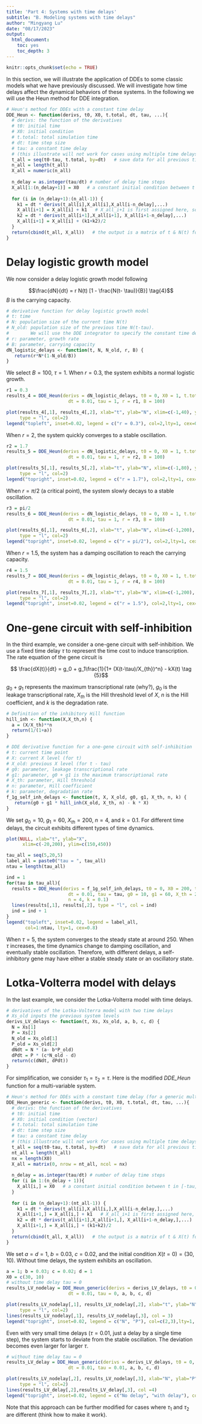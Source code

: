 ```yaml
---
title: 'Part 4: Systems with time delays'
subtitle: "B. Modeling systems with time delays"
author: "Mingyang Lu"
date: "08/17/2023"
output:
  html_document:
    toc: yes
    toc_depth: 3
---
```


```r
knitr::opts_chunk$set(echo = TRUE)
```

In this section, we will illustrate the application of DDEs to some classic models what we have previously discussed. We will investigate how time delays affect the dynamical behaviors of these systems. In the following we will use the Heun method for DDE integration.

```r
# Heun's method for DDEs with a constant time delay
DDE_Heun <- function(derivs, t0, X0, t.total, dt, tau, ...){
  # derivs: the function of the derivatives 
  # t0: initial time
  # X0: initial condition
  # t.total: total simulation time
  # dt: time step size 
  # tau: a constant time delay 
  # (this illustrate will not work for cases using multiple time delays)
  t_all = seq(t0-tau, t.total, by=dt)   # save data for all previous time points too
  n_all = length(t_all)
  X_all = numeric(n_all)
  
  n_delay = as.integer(tau/dt) # number of delay time steps
  X_all[1:(n_delay+1)] = X0   # a constant initial condition between t in [-tau, 0]
  
  for (i in (n_delay+1):(n_all-1)) {
    k1 = dt * derivs(t_all[i],X_all[i],X_all[i-n_delay],...)
    X_all[i+1] = X_all[i] + k1   # X_all_i+1 is first assigned here, so that the function works for tau = 0
    k2 = dt * derivs(t_all[i+1],X_all[i+1], X_all[i+1-n_delay],...)
    X_all[i+1] = X_all[i] + (k1+k2)/2
  }
  return(cbind(t_all, X_all))   # the output is a matrix of t & N(t) for all time steps
}
```

# Delay logistic growth model

We now consider a delay logistic growth model following

$$\frac{dN}{dt} = r N(t) [1 - \frac{N(t- \tau)}{B}] \tag{4}$$
$B$ is the carrying capacity. 

```r
# derivative function for delay logistic growth model
# t: time
# N: population size of the current time N(t)
# N_old: population size of the previous time N(t-tau). 
#        We will use the DDE integrator to specify the constant time delay.
# r: parameter, growth rate
# B: parameter, carrying capacity
dN_logistic_delays <- function(t, N, N_old, r, B) {
   return(r*N*(1-N_old/B))
}
```

We select $B = 100$, $\tau = 1$. When $r = 0.3$, the system exhibits a normal logistic growth.

```r
r1 = 0.3
results_4 = DDE_Heun(derivs = dN_logistic_delays, t0 = 0, X0 = 1, t.total = 40, 
                       dt = 0.01, tau = 1, r = r1, B = 100)

plot(results_4[,1], results_4[,2], xlab="t", ylab="N", xlim=c(-1,40), ylim=c(0,120),
     type = "l", col=2)
legend("topleft", inset=0.02, legend = c("r = 0.3"), col=2,lty=1, cex=0.8)
```

When $r = 2$, the system quickly converges to a stable oscillation.

```r
r2 = 1.7 
results_5 = DDE_Heun(derivs = dN_logistic_delays, t0 = 0, X0 = 1, t.total = 80, 
                       dt = 0.01, tau = 1, r = r2, B = 100)

plot(results_5[,1], results_5[,2], xlab="t", ylab="N", xlim=c(-1,80), ylim=c(0,240),
     type = "l", col=2)
legend("topright", inset=0.02, legend = c("r = 1.7"), col=2,lty=1, cex=0.8)
```

When $r = \pi/2$ (a critical point), the system slowly decays to a stable oscillation.

```r
r3 = pi/2 
results_6 = DDE_Heun(derivs = dN_logistic_delays, t0 = 0, X0 = 1, t.total = 200, 
                       dt = 0.01, tau = 1, r = r3, B = 100)

plot(results_6[,1], results_6[,2], xlab="t", ylab="N", xlim=c(-1,200), ylim=c(0,220),
     type = "l", col=2)
legend("topright", inset=0.02, legend = c("r = pi/2"), col=2,lty=1, cex=0.8)
```

When $r = 1.5$, the system has a damping oscillation to reach the carrying capacity.

```r
r4 = 1.5
results_7 = DDE_Heun(derivs = dN_logistic_delays, t0 = 0, X0 = 1, t.total = 200, 
                       dt = 0.01, tau = 1, r = r4, B = 100)

plot(results_7[,1], results_7[,2], xlab="t", ylab="N", xlim=c(-1,200), ylim=c(0,220),
     type = "l", col=2)
legend("topright", inset=0.02, legend = c("r = 1.5"), col=2,lty=1, cex=0.8)
```

# One-gene circuit with self-inhibition

In the third example, we consider a one-gene circuit with self-inhibition. We use a fixed time delay $\tau$ to represent the time cost to induce transcription. The rate equation of the gene circuit is

$$ \frac{dX(t)}{dt} = g_0 + g_1\frac{1}{1+ (X(t-\tau)/X_{th})^n} - kX(t) \tag {5}$$

$g_0 + g_1$ represents the maximum transcriptional rate (why?), $g_0$ is the leakage transcriptional rate, $X_{th}$ is the Hill threshold level of $X$, $n$ is the Hill coefficient, and $k$ is the degradation rate.

``` r
# Definition of the inhibitory Hill function
hill_inh <- function(X,X_th,n) {
  a = (X/X_th)**n
  return(1/(1+a))
}

# DDE derivative function for a one-gene circuit with self-inhibition
# t: current time point
# X: current X level (for t)
# X_old: previous X level (for t - tau)
# g0: parameter, leakage transcriptional rate
# g1: parameter, g0 + g1 is the maximum transcriptional rate
# X_th: parameter, Hill threshold 
# n: parameter, Hill coefficient 
# k: parameter, degradation rate
f_1g_self_inh_delays <- function(t, X, X_old, g0, g1, X_th, n, k) {
   return(g0 + g1 * hill_inh(X_old, X_th, n) - k * X)
}
```

We set $g_0 = 10$, $g_1 = 60$, $X_{th} = 200$, $n = 4$, and $k = 0.1$. For different time delays, the circuit exhibits different types of time dynamics.

```r
plot(NULL, xlab="t", ylab="X",
      xlim=c(-20,200), ylim=c(150,450))

tau_all = seq(5,20,5)
label_all = paste0("tau = ", tau_all)
ntau = length(tau_all)

ind = 1
for(tau in tau_all){
  results = DDE_Heun(derivs = f_1g_self_inh_delays, t0 = 0, X0 = 200, t.total = 200, 
                       dt = 0.01, tau = tau, g0 = 10, g1 = 60, X_th = 200,
                       n = 4, k = 0.1)
  lines(results[,1], results[,2], type = "l", col = ind)
  ind = ind + 1
}
legend("topleft", inset=0.02, legend = label_all,
       col=1:ntau, lty=1, cex=0.8)
```

When $\tau = 5$, the system converges to the steady state at around 250. When $\tau$ increases, the time dynamics change to damping oscillation, and eventually stable oscillation. Therefore, with different delays, a self-inhibitory gene may have either a stable steady state or an oscillatory state. 

# Lotka-Volterra model with delays

In the last example, we consider the Lotka-Volterra model with time delays. 

\begin{equation}
\begin{cases} \frac{dN}{dt} = N(t) [a - bP(t-\tau_1)] \\
              \frac{dP}{dt} = P(t) [cN(t-\tau_2) -d]  \tag {6}\end{cases}
\end{equation}

``` r
# derivatives of the Lotka-Volterra model with two time delays
# Xs_old inputs the previous system levels
derivs_LV_delays <- function(t, Xs, Xs_old, a, b, c, d) {
  N = Xs[1]
  P = Xs[2]
  N_old = Xs_old[1]
  P_old = Xs_old[2]
  dNdt = N * (a- b*P_old)
  dPdt = P * (c*N_old - d)
  return(c(dNdt, dPdt))
}
```

For simplification, we consider $\tau_1 = \tau_2 = \tau$. Here is the modified *DDE_Heun* function for a multi-variable system. 

```r
# Heun's method for DDEs with a constant time delay (for a generic multi-variable system)
DDE_Heun_generic <- function(derivs, t0, X0, t.total, dt, tau, ...){
  # derivs: the function of the derivatives 
  # t0: initial time
  # X0: initial condition (vector)
  # t.total: total simulation time
  # dt: time step size 
  # tau: a constant time delay 
  # (this illustrate will not work for cases using multiple time delays)
  t_all = seq(t0-tau, t.total, by=dt)   # save data for all previous time points too
  nt_all = length(t_all)
  nx = length(X0)
  X_all = matrix(0, nrow = nt_all, ncol = nx)
  
  n_delay = as.integer(tau/dt) # number of delay time steps
  for (i in 1:(n_delay + 1)){
    X_all[i,] = X0   # a constant initial condition between t in [-tau, 0]
  }
  
  for (i in (n_delay+1):(nt_all-1)) {
    k1 = dt * derivs(t_all[i],X_all[i,],X_all[i-n_delay,],...)
    X_all[i+1,] = X_all[i,] + k1   # X_all_i+1 is first assigned here, so that the function works for tau = 0
    k2 = dt * derivs(t_all[i+1],X_all[i+1,], X_all[i+1-n_delay,],...)
    X_all[i+1,] = X_all[i,] + (k1+k2)/2
  }
  return(cbind(t_all, X_all))   # the output is a matrix of t & X(t) for all time steps
}
```

We set $a = d = 1$, $b = 0.03$, $c = 0.02$, and the initial condition  ${X(t = 0)} = (30, 10)$. Without time delays, the system exhibits an oscillation. 

```r
a = 1; b = 0.03; c = 0.02; d = 1
X0 = c(30, 10)
# without time delay tau = 0
results_LV_nodelay = DDE_Heun_generic(derivs = derivs_LV_delays, t0 = 0, X0 = X0, t.total = 50, 
                       dt = 0.01, tau = 0, a, b, c, d)

plot(results_LV_nodelay[,1], results_LV_nodelay[,2], xlab="t", ylab="N", xlim=c(-1,50), ylim=c(0,160),
     type = "l", col=2)
lines(results_LV_nodelay[,1], results_LV_nodelay[,3], col = 3)
legend("topright", inset=0.02, legend = c("N", "P"), col=c(2,3),lty=1, cex=0.8)
```

Even with very small time delays ($\tau = 0.01$, just a delay by a single time step), the system starts to deviate from the stable oscillation. The deviation becomes even larger for larger $\tau$.

``` r
# without time delay tau = 0
results_LV_delay = DDE_Heun_generic(derivs = derivs_LV_delays, t0 = 0, X0 = X0, t.total = 50, 
                       dt = 0.01, tau = 0.01, a, b, c, d)

plot(results_LV_nodelay[,2], results_LV_nodelay[,3], xlab="N", ylab="P", xlim=c(0,180), ylim=c(0,150),
     type = "l", col=2)
lines(results_LV_delay[,2],results_LV_delay[,3], col =4)
legend("topright", inset=0.02, legend = c("No delay", "with delay"), col=c(2,4),lty=1, cex=0.8)
```

Note that this approach can be further modified for cases where $\tau_1$ and $\tau_2$ are different (think how to make it work).
